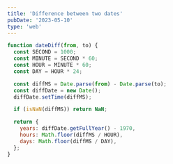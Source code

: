 ```yaml
---
title: 'Difference between two dates'
pubDate: '2023-05-10'
type: 'web'
---
```


```js title="Difference between two dates"
function dateDiff(from, to) {
  const SECOND = 1000;
  const MINUTE = SECOND * 60;
  const HOUR = MINUTE * 60;
  const DAY = HOUR * 24;

  const diffMS = Date.parse(from) - Date.parse(to);
  const diffDate = new Date();
  diffDate.setTime(diffMS);

  if (isNaN(diffMS)) return NaN;

  return {
    years: diffDate.getFullYear() - 1970,
    hours: Math.floor(diffMS / HOUR),
    days: Math.floor(diffMS / DAY),
  };
}
```
